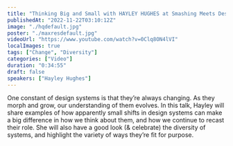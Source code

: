```yaml
---
title: "Thinking Big and Small with HAYLEY HUGHES at Smashing Meets Design Systems"
publishedAt: "2022-11-22T03:10:12Z"
image: "./hqdefault.jpg"
poster: "./maxresdefault.jpg"
videoUrl: "https://www.youtube.com/watch?v=0Clq8ON4lVI"
localImages: true
tags: ["Change", "Diversity"]
categories: ["Video"]
duration: "0:34:55"
draft: false
speakers: ["Hayley Hughes"]
---
```


One constant of design systems is that they’re always changing. As they morph and grow, our understanding of them evolves. In this talk, Hayley will share examples of how apparently small shifts in design systems can make a big difference in how we think about them, and how we continue to recast their role. She will also have a good look (& celebrate) the diversity of systems, and highlight the variety of ways they’re fit for purpose.
